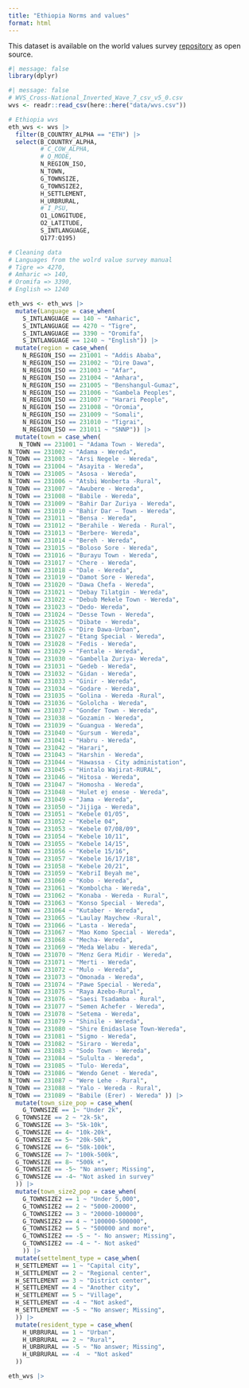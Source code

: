 ```yaml
---
title: "Ethiopia Norms and values"
format: html
---
```


This dataset is available on the world values survey
[repository](https://www.worldvaluessurvey.org/WVSDocumentationWV7.jsp) as open
source.

```r
#| message: false
library(dplyr)

```

```r
#| message: false
# WVS_Cross-National_Inverted_Wave_7_csv_v5_0.csv
wvs <- readr::read_csv(here::here("data/wvs.csv"))

```

```r


# Ethiopia wvs 
eth_wvs <- wvs |> 
  filter(B_COUNTRY_ALPHA == "ETH") |> 
  select(B_COUNTRY_ALPHA, 
         # C_COW_ALPHA, 
         # Q_MODE, 
         N_REGION_ISO, 
         N_TOWN,
         G_TOWNSIZE,
         G_TOWNSIZE2, 
         H_SETTLEMENT, 
         H_URBRURAL,
         # I_PSU, 
         O1_LONGITUDE, 
         O2_LATITUDE,
         S_INTLANGUAGE, 
         Q177:Q195)

```

```r
# Cleaning data 
# Languages from the wolrd value survey manual
# Tigre => 4270, 
# Amharic => 140, 
# Oromifa => 3390, 
# English => 1240

eth_wvs <- eth_wvs |> 
  mutate(Language = case_when(
    S_INTLANGUAGE == 140 ~ "Amharic",
    S_INTLANGUAGE == 4270 ~ "Tigre",
    S_INTLANGUAGE == 3390 ~ "Oromifa",
    S_INTLANGUAGE == 1240 ~ "English")) |>
  mutate(region = case_when(
    N_REGION_ISO == 231001 ~ "Addis Ababa",
    N_REGION_ISO == 231002 ~ "Dire Dawa",
    N_REGION_ISO == 231003 ~ "Afar",
    N_REGION_ISO == 231004 ~ "Amhara",
    N_REGION_ISO == 231005 ~ "Benshangul-Gumaz",
    N_REGION_ISO == 231006 ~ "Gambela Peoples",
    N_REGION_ISO == 231007 ~ "Harari People",
    N_REGION_ISO == 231008 ~ "Oromia",
    N_REGION_ISO == 231009 ~ "Somali",
    N_REGION_ISO == 231010 ~ "Tigrai",
    N_REGION_ISO == 231011 ~ "SNNP")) |>
  mutate(town = case_when(
   N_TOWN == 231001 ~ "Adama Town - Wereda",
N_TOWN == 231002 ~ "Adama - Wereda",
N_TOWN == 231003 ~ "Arsi Negele - Wereda",
N_TOWN == 231004 ~ "Asayita - Wereda",
N_TOWN == 231005 ~ "Asosa - Wereda",
N_TOWN == 231006 ~ "Atsbi Wonberta -Rural",
N_TOWN == 231007 ~ "Awubere - Wereda",
N_TOWN == 231008 ~ "Babile - Wereda",
N_TOWN == 231009 ~ "Bahir Dar Zuriya - Wereda",
N_TOWN == 231010 ~ "Bahir Dar – Town - Wereda",
N_TOWN == 231011 ~ "Bensa - Wereda",
N_TOWN == 231012 ~ "Berahile - Wereda - Rural",
N_TOWN == 231013 ~ "Berbere- Wereda",
N_TOWN == 231014 ~ "Bereh - Wereda",
N_TOWN == 231015 ~ "Boloso Sore - Wereda",
N_TOWN == 231016 ~ "Burayu Town - Wereda",
N_TOWN == 231017 ~ "Chere - Wereda",
N_TOWN == 231018 ~ "Dale - Wereda",
N_TOWN == 231019 ~ "Damot Sore - Wereda",
N_TOWN == 231020 ~ "Dawa Chefa - Wereda",
N_TOWN == 231021 ~ "Debay Tilatgin - Wereda",
N_TOWN == 231022 ~ "Debub Mekele Town - Wereda",
N_TOWN == 231023 ~ "Dedo- Wereda",
N_TOWN == 231024 ~ "Desse Town - Wereda",
N_TOWN == 231025 ~ "Dibate - Wereda",
N_TOWN == 231026 ~ "Dire Dawa-Urban",
N_TOWN == 231027 ~ "Etang Special - Wereda",
N_TOWN == 231028 ~ "Fedis - Wereda",
N_TOWN == 231029 ~ "Fentale - Wereda",
N_TOWN == 231030 ~ "Gambella Zuriya- Wereda",
N_TOWN == 231031 ~ "Gedeb - Wereda",
N_TOWN == 231032 ~ "Gidan - Wereda",
N_TOWN == 231033 ~ "Ginir - Wereda",
N_TOWN == 231034 ~ "Godare - Wereda",
N_TOWN == 231035 ~ "Golina - Wereda -Rural",
N_TOWN == 231036 ~ "Gololcha - Wereda",
N_TOWN == 231037 ~ "Gonder Town - Wereda",
N_TOWN == 231038 ~ "Gozamin - Wereda",
N_TOWN == 231039 ~ "Guangua - Wereda",
N_TOWN == 231040 ~ "Gursum - Wereda",
N_TOWN == 231041 ~ "Habru - Wereda",
N_TOWN == 231042 ~ "Harari",
N_TOWN == 231043 ~ "Harshin - Wereda",
N_TOWN == 231044 ~ "Hawassa - City administation",
N_TOWN == 231045 ~ "Hintalo Wajirat-RURAL",
N_TOWN == 231046 ~ "Hitosa - Wereda",
N_TOWN == 231047 ~ "Homosha - Wereda",
N_TOWN == 231048 ~ "Hulet ej enese - Wereda",
N_TOWN == 231049 ~ "Jama - Wereda",
N_TOWN == 231050 ~ "Jijiga - Wereda",
N_TOWN == 231051 ~ "Kebele 01/05",
N_TOWN == 231052 ~ "Kebele 04",
N_TOWN == 231053 ~ "Kebele 07/08/09",
N_TOWN == 231054 ~ "Kebele 10/11",
N_TOWN == 231055 ~ "Kebele 14/15",
N_TOWN == 231056 ~ "Kebele 15/16",
N_TOWN == 231057 ~ "Kebele 16/17/18",
N_TOWN == 231058 ~ "Kebele 20/21",
N_TOWN == 231059 ~ "KebriI Beyah me",
N_TOWN == 231060 ~ "Kobo - Wereda",
N_TOWN == 231061 ~ "Kombolcha - Wereda",
N_TOWN == 231062 ~ "Konaba - Wereda - Rural",
N_TOWN == 231063 ~ "Konso Special - Wereda",
N_TOWN == 231064 ~ "Kutaber - Wereda",
N_TOWN == 231065 ~ "Laulay Maychew -Rural",
N_TOWN == 231066 ~ "Lasta - Wereda",
N_TOWN == 231067 ~ "Mao Komo Special - Wereda",
N_TOWN == 231068 ~ "Mecha- Wereda",
N_TOWN == 231069 ~ "Meda Welabu - Wereda",
N_TOWN == 231070 ~ "Menz Gera Midir - Wereda",
N_TOWN == 231071 ~ "Merti - Wereda",
N_TOWN == 231072 ~ "Mulo - Wereda",
N_TOWN == 231073 ~ "Omonada - Wereda",
N_TOWN == 231074 ~ "Pawe Special - Wereda",
N_TOWN == 231075 ~ "Raya Azebo-Rural",
N_TOWN == 231076 ~ "Saesi Tsadamba - Rural",
N_TOWN == 231077 ~ "Semen Achefer - Wereda",
N_TOWN == 231078 ~ "Setema - Wereda",
N_TOWN == 231079 ~ "Shinile - Wereda",
N_TOWN == 231080 ~ "Shire Enidaslase Town-Wereda",
N_TOWN == 231081 ~ "Sigmo - Wereda",
N_TOWN == 231082 ~ "Siraro - Wereda",
N_TOWN == 231083 ~ "Sodo Town - Wereda",
N_TOWN == 231084 ~ "Sululta - Wereda",
N_TOWN == 231085 ~ "Tulo- Wereda",
N_TOWN == 231086 ~ "Wendo Genet - Wereda",
N_TOWN == 231087 ~ "Were Lehe - Rural",
N_TOWN == 231088 ~ "Yalo - Wereda - Rural",
N_TOWN == 231089 ~ "Babile (Erer) - Wereda" )) |> 
  mutate(town_size_pop = case_when(
    G_TOWNSIZE == 1~ "Under 2k",
  G_TOWNSIZE == 2 ~ "2k-5k",
  G_TOWNSIZE == 3~ "5k-10k",
  G_TOWNSIZE == 4~ "10k-20k",
  G_TOWNSIZE == 5~ "20k-50k",
  G_TOWNSIZE == 6~ "50k-100k",
  G_TOWNSIZE == 7~ "100k-500k",
  G_TOWNSIZE == 8~ "500k +",
  G_TOWNSIZE == -5~ "No answer; Missing",
  G_TOWNSIZE == -4~ "Not asked in survey"
  )) |>
  mutate(town_size2_pop = case_when(
    G_TOWNSIZE2 == 1 ~ "Under 5,000",
    G_TOWNSIZE2 == 2 ~ "5000-20000",
    G_TOWNSIZE2 == 3 ~ "20000-100000",
    G_TOWNSIZE2 == 4 ~ "100000-500000",
    G_TOWNSIZE2 == 5 ~ "500000 and more",
    G_TOWNSIZE2 == -5 ~ "- No answer; Missing",
    G_TOWNSIZE2 == -4 ~ "- Not asked"
    )) |> 
  mutate(settelment_type = case_when(
  H_SETTLEMENT == 1 ~ "Capital city",
  H_SETTLEMENT == 2 ~ "Regional center",
  H_SETTLEMENT == 3 ~ "District center",
  H_SETTLEMENT == 4 ~ "Another city",
  H_SETTLEMENT == 5 ~ "Village",
  H_SETTLEMENT == -4 ~ "Not asked",
  H_SETTLEMENT == -5 ~ "No answer; Missing",
  )) |>
  mutate(resident_type = case_when(
    H_URBRURAL == 1 ~ "Urban",
    H_URBRURAL == 2 ~ "Rural",
    H_URBRURAL == -5 ~ "No answer; Missing",
    H_URBRURAL == -4  ~ "Not asked"
  ))
```


```r
eth_wvs |> 
  
```

